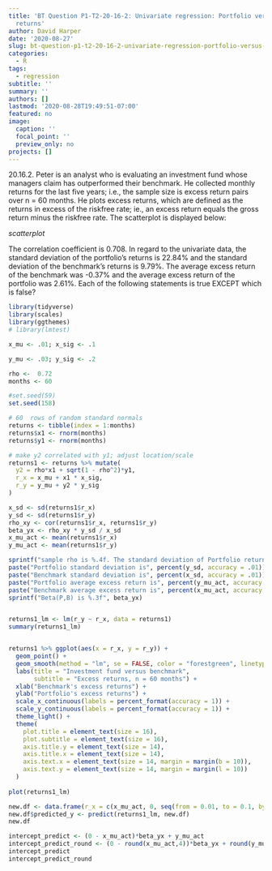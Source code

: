 ```yaml
---
title: 'BT Question P1-T2-20-16-2: Univariate regression: Portfolio versus benchmark
  returns'
author: David Harper
date: '2020-08-27'
slug: bt-question-p1-t2-20-16-2-univariate-regression-portfolio-versus-benchmark-returns
categories:
  - R
tags:
  - regression
subtitle: ''
summary: ''
authors: []
lastmod: '2020-08-28T19:49:51-07:00'
featured: no
image:
  caption: ''
  focal_point: ''
  preview_only: no
projects: []
---
```


20.16.2. Peter is an analyst who is evaluating an investment fund whose managers claim has outperformed their benchmark. He collected monthly returns for the last five years; i.e., the sample size is excess return pairs over n = 60 months. He plots excess returns, which are defined as the returns in excess of the riskfree rate; ie., an excess return equals the gross return minus the riskfree rate. The scatterplot is displayed below:

*scatterplot*

The correlation coefficient is 0.708. In regard to the univariate data, the standard deviation of the portfolio's returns is 22.84% and the standard deviation of the benchmark's returns is 9.79%. The average excess return of the benchmark was -0.37% and the average excess return of the portfolio was 2.61%. Each of the following statements is true EXCEPT which is false?

```r
library(tidyverse)
library(scales)
library(ggthemes)
# library(lmtest)

x_mu <- .01; x_sig <- .1

y_mu <- .03; y_sig <- .2

rho <-  0.72
months <- 60

#set.seed(59)
set.seed(158)

# 60  rows of random standard normals
returns <- tibble(index = 1:months)
returns$x1 <- rnorm(months) 
returns$y1 <- rnorm(months)

# make y2 correlated with y1; adjust location/scale
returns1 <- returns %>% mutate(
  y2 = rho*x1 + sqrt(1 - rho^2)*y1,
  r_x = x_mu + x1 * x_sig,
  r_y = y_mu + y2 * y_sig
)

x_sd <- sd(returns1$r_x)
y_sd <- sd(returns1$r_y)
rho_xy <- cor(returns1$r_x, returns1$r_y)
beta_yx <- rho_xy * y_sd / x_sd
x_mu_act <- mean(returns1$r_x)
y_mu_act <- mean(returns1$r_y)

sprintf("sample rho is %.4f. The standard deviation of Portfolio returns is ", rho_xy)
paste("Portfolio standard deviation is", percent(y_sd, accuracy = .01))
paste("Benchmark standard deviation is", percent(x_sd, accuracy = .01))
paste("Portfolio average excess return is", percent(y_mu_act, accuracy = .01))
paste("Benchmark average excess return is", percent(x_mu_act, accuracy = .01))
sprintf("Beta(P,B) is %.3f", beta_yx) 


returns1_lm <- lm(r_y ~ r_x, data = returns1)
summary(returns1_lm)


returns1 %>% ggplot(aes(x = r_x, y = r_y)) +
  geom_point() +
  geom_smooth(method = "lm", se = FALSE, color = "forestgreen", linetype = "longdash", size = 1.5) +
  labs(title = "Investment fund versus benchmark", 
       subtitle = "Excess returns, n = 60 months") +
  xlab("Benchmark's excess returns") +
  ylab("Portfolio's excess returns") +
  scale_x_continuous(labels = percent_format(accuracy = 1)) +
  scale_y_continuous(labels = percent_format(accuracy = 1)) +
  theme_light() +
  theme(
    plot.title = element_text(size = 16),
    plot.subtitle = element_text(size = 16),
    axis.title.y = element_text(size = 14),
    axis.title.x = element_text(size = 14),
    axis.text.x = element_text(size = 14, margin = margin(b = 10)),
    axis.text.y = element_text(size = 14, margin = margin(l = 10))
  )
  
plot(returns1_lm)

new.df <- data.frame(r_x = c(x_mu_act, 0, seq(from = 0.01, to = 0.1, by = .01)))
new.df$predicted_y <- predict(returns1_lm, new.df)
new.df

intercept_predict <- (0 - x_mu_act)*beta_yx + y_mu_act
intercept_predict_round <- (0 - round(x_mu_act,4))*beta_yx + round(y_mu_act,4)
intercept_predict
intercept_predict_round
```


